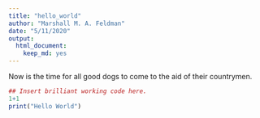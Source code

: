 ```yaml
---
title: "hello_world"
author: "Marshall M. A. Feldman"
date: "5/11/2020"
output: 
  html_document: 
    keep_md: yes
---
```


Now is the time for all good dogs to come to the aid of their countrymen.
```r
## Insert brilliant working code here.
1+1
print("Hello World")
```

